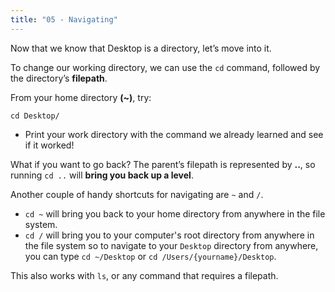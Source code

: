 ```yaml
---
title: "05 - Navigating"
---
```


Now that we know that Desktop is a directory, let’s move into it.

To change our working directory, we can use the `cd` command, followed by the directory’s **filepath**.

From your home directory **(~)**, try:

`cd Desktop/`

- Print your work directory with the command we already learned and see if it worked!

What if you want to go back?
The parent’s filepath is represented by **..**, so running `cd ..` will **bring you back up a level**.

Another couple of handy shortcuts for navigating are `~` and `/`.

- `cd ~` will bring you back to your home directory from anywhere in the file system.
- `cd /` will bring you to your computer's root directory from anywhere in the file system so to navigate to your `Desktop` directory from anywhere, you can type `cd ~/Desktop` or `cd /Users/{yourname}/Desktop`.

This also works with `ls`, or any command that requires a filepath.